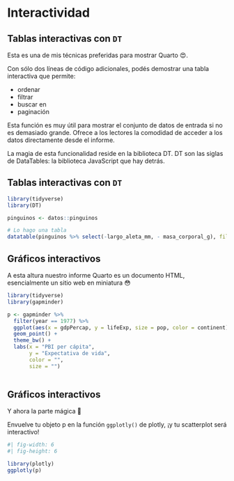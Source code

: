 # Interactividad {.title-top-ice background-image="images/horst_quarto_penguins_reimagine.png" aria-label="Two excited penguins diving off of an iceberg into the ocean. A Quarto logo moon in the sky is reflected in the water that they're diving into."}

## Tablas interactivas con `DT` {.interactive-tables}

Esta es una de mis técnicas preferidas para mostrar Quarto 😍.

Con sólo dos líneas de código adicionales, podés demostrar una tabla interactiva que permite:

- ordenar
- filtrar
- buscar en
- paginación

Esta función es muy útil para mostrar el conjunto de datos de entrada si no es demasiado grande. Ofrece a los lectores la comodidad de acceder a los datos directamente desde el informe.

La magia de esta funcionalidad reside en la biblioteca DT. DT son las siglas de DataTables: la biblioteca JavaScript que hay detrás.

## Tablas interactivas con `DT` {.interactive-tables-2}

```r
library(tidyverse)
library(DT)

pinguinos <- datos::pinguinos 

# Lo hago una tabla
datatable(pinguinos %>% select(-largo_aleta_mm, - masa_corporal_g), filter = "top", options = list(pageLength = 10), class = 'dt-small')
```

## Gráficos interactivos {.interactive-graphs}

A esta altura nuestro informe Quarto es un documento HTML, esencialmente un sitio web en miniatura 😳

```r
library(tidyverse)
library(gapminder)

p <- gapminder %>%
  filter(year == 1977) %>%
  ggplot(aes(x = gdpPercap, y = lifeExp, size = pop, color = continent)) +
  geom_point() +
  theme_bw() +
  labs(x = "PBI per cápita",
       y = "Expectativa de vida",
       color = "",
       size = "")
  
```

## Gráficos interactivos {.interactive-graphs-2}

Y ahora la parte mágica 🧙

Envuelve tu objeto p en la función `ggplotly()` de plotly, ¡y tu scatterplot será interactivo!

```r
#| fig-width: 6
#| fig-height: 6

library(plotly)
ggplotly(p)
```
